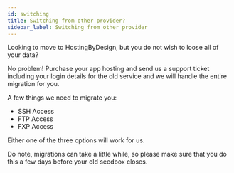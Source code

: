 ```yaml
---
id: switching
title: Switching from other provider?
sidebar_label: Switching from other provider
---
```


Looking to move to HostingByDesign, but you do not wish to loose all of your data?

No problem! Purchase your app hosting and send us a support ticket including your login details for the old service and we will handle the entire migration for you.

A few things we need to migrate you:

- SSH Access
- FTP Access
- FXP Access

Either one of the three options will work for us.

Do note, migrations can take a little while, so please make sure that you do this a few days before your old seedbox closes.

